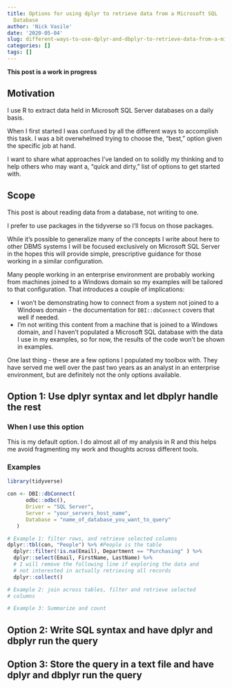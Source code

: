 ```yaml
---
title: Options for using dplyr to retrieve data from a Microsoft SQL
  Database
author: 'Nick Vasile'
date: '2020-05-04'
slug: different-ways-to-use-dplyr-and-dbplyr-to-retrieve-data-from-a-microsoft-sql-database
categories: []
tags: []
---
```


**This post is a work in progress**

## Motivation

I use R to extract data held in Microsoft SQL Server databases on a daily basis. 

When I first started I was confused by all the different ways to accomplish this task. I was a bit overwhelmed trying to choose the, "best," option given the specific job at hand.

I want to share what approaches I've landed on to solidly my thinking and to help others who may want a, "quick and dirty," list of options to get started with.

## Scope 

This post is about reading data from a database, not writing to one.

I prefer to use packages in the tidyverse so I'll focus on those packages.

While it's possible to generalize many of the concepts I write about here to other DBMS systems I will be focused exclusively on Microsoft SQL Server in the hopes this will provide simple, prescriptive guidance for those working in a similar configuration.

Many people working in an enterprise environment are probably working from machines joined to a Windows domain so my examples will be tailored to that configuration. That introduces a couple of implications:

* I won't be demonstrating how to connect from a system not joined to a Windows domain - the documentation for `DBI::dbConnect` covers that well if needed.
* I'm not writing this content from a machine that is joined to a Windows domain, and I haven't populated a Microsoft SQL database with the data I use in my examples, so for now, the results of the code won't be shown in examples.

One last thing - these are a few options I populated my toolbox with. They have served me well over the past two years as an analyst in an enterprise environment, but are definitely not the only options available.

## Option 1: Use dplyr syntax and let dbplyr handle the rest

### When I use this option

This is my default option. I do almost all of my analysis in R and this helps me avoid fragmenting my work and thoughts across different tools.

### Examples

```r

library(tidyverse)

con <- DBI::dbConnect(
      odbc::odbc(),
      Driver = "SQL Server",
      Server = "your_servers_host_name",
      Database = "name_of_database_you_want_to_query"
   )

# Example 1: filter rows, and retrieve selected columns
dplyr::tbl(con, "People") %>% #People is the table
  dplyr::filter(!is.na(Email), Department == "Purchasing" ) %>% 
  dplyr::select(Email, FirstName, LastName) %>% 
  # I will remove the following line if exploring the data and
  # not interested in actually retrieving all records
  dplyr::collect() 

# Example 2: join across tables, filter and retrieve selected 
# columns 

# Example 3: Summarize and count
```

## Option 2: Write SQL syntax and have dplyr and dbplyr run the query

## Option 3: Store the query in a text file and have dplyr and dbplyr run the query
